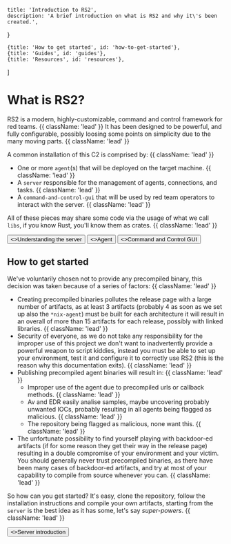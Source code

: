
    title: 'Introduction to RS2',
    description: 'A brief introduction on what is RS2 and why it\'s been created.',
}

    {title: 'How to get started', id: 'how-to-get-started'},
    {title: 'Guides', id: 'guides'},
    {title: 'Resources', id: 'resources'},
]

<HeroPattern/>

# What is RS2?

RS2 is a modern, highly-customizable, command and control framework for red teams. {{ className: 'lead' }}
It has been designed to be powerful, and fully configurable, possibly loosing some points on simplicity due to the
many moving parts. {{ className: 'lead' }}

A common installation of this C2 is comprised by: {{ className: 'lead' }}
- One or more `agent`(s) that will be deployed on the target machine. {{ className: 'lead' }}
- A `server` responsible for the management of agents, connections, and tasks. {{ className: 'lead' }}
- A `command-and-control-gui` that will be used by red team operators to interact with the server. {{ className: 'lead' }}

All of these pieces may share some code via the usage of what we call `libs`, if you know Rust, you'll know them as
crates. {{ className: 'lead' }}

<div className="not-prose mb-16 mt-6 flex gap-3">
    <Button href="/understanding-the-server" arrow="right">
        <>Understanding the server</>
    </Button>
    <Button href="/agent" variant="outline">
        <>Agent</>
    </Button>
    <Button href="/c2-gui" variant="outline">
        <>Command and Control GUI</>
    </Button>
</div>

## How to get started

We've voluntarily chosen not to provide any precompiled binary, this decision was taken because of a series of factors: {{ className: 'lead' }}
- Creating precompiled binaries pollutes the release page with a large number of artifacts, as at least 3 artifacts
(probably 4 as soon as we set up also the `*nix-agent`) must be built for each architecture it will result in an
overall of more than 15 artifacts for each release, possibly with linked libraries. {{ className: 'lead' }}
- Security of everyone, as we do not take any responsibility for the improper use of this project we don't want to
inadvertently provide a powerful weapon to script kiddies, instead you must be able to set up your environment,
test it and configure it to correctly use RS2 (this is the reason why this documentation exits). {{ className: 'lead' }}
- Publishing precompiled agent binaries will result in: {{ className: 'lead' }}
  - Improper use of the agent due to precompiled urls or callback methods. {{ className: 'lead' }}
  - Av and EDR easily analise samples, maybe uncovering probably unwanted IOCs, probably resulting in all agents being
flagged as malicious. {{ className: 'lead' }}
  - The repository being flagged as malicious, none want this. {{ className: 'lead' }}
- The unfortunate possibility to find yourself playing with backdoor-ed artifacts
(if for some reason they get their way in the release page) resulting in a double compromise of your environment and
your victim. You should generally never trust precompiled binaries, as there have been many cases of backdoor-ed
artifacts, and try at most of your capability to compile from source whenever you can. {{ className: 'lead' }}

So how can you get started? It's easy, clone the repository, follow the installation instructions and compile your
own artifacts, starting from the `server` is the best idea as it has some, let's say _super-powers_. {{ className: 'lead' }}

<div className="not-prose">
    <Button href="/understanding-the-server" variant="text" arrow="right">
        <>Server introduction</>
    </Button>
</div>

<Guides/>

<Resources/>
